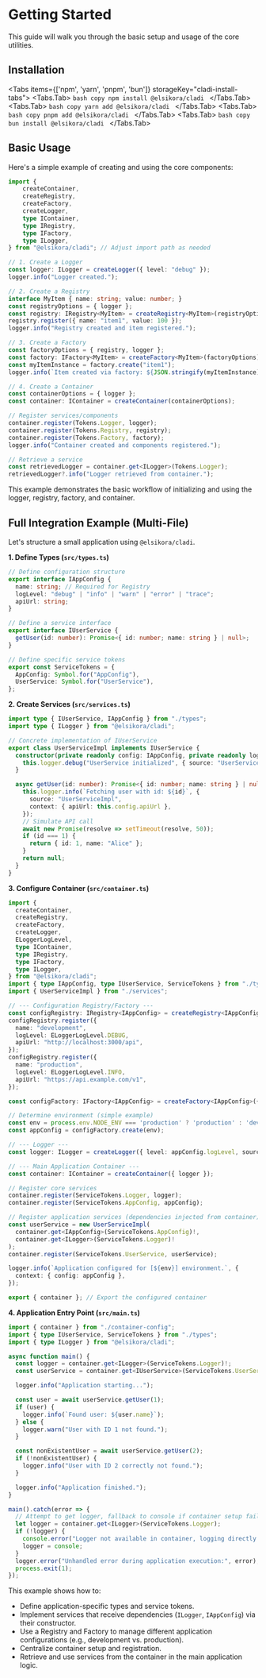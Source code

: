 
# Getting Started

This guide will walk you through the basic setup and usage of the core utilities.

## Installation

<Tabs items={['npm', 'yarn', 'pnpm', 'bun']} storageKey="cladi-install-tabs">
  <Tabs.Tab>
    ```bash copy
    npm install @elsikora/cladi
    ```
  </Tabs.Tab>
  <Tabs.Tab>
    ```bash copy
    yarn add @elsikora/cladi
    ```
  </Tabs.Tab>
  <Tabs.Tab>
    ```bash copy
    pnpm add @elsikora/cladi
    ```
  </Tabs.Tab>
  <Tabs.Tab>
    ```bash copy
    bun install @elsikora/cladi
    ```
  </Tabs.Tab>
</Tabs>

## Basic Usage

Here's a simple example of creating and using the core components:

```typescript filename="basic-usage.ts" copy
import {
	createContainer,
	createRegistry,
	createFactory,
	createLogger,
	type IContainer,
	type IRegistry,
	type IFactory,
	type ILogger,
} from "@elsikora/cladi"; // Adjust import path as needed

// 1. Create a Logger
const logger: ILogger = createLogger({ level: "debug" });
logger.info("Logger created.");

// 2. Create a Registry
interface MyItem { name: string; value: number; }
const registryOptions = { logger };
const registry: IRegistry<MyItem> = createRegistry<MyItem>(registryOptions);
registry.register({ name: "item1", value: 100 });
logger.info("Registry created and item registered.");

// 3. Create a Factory
const factoryOptions = { registry, logger };
const factory: IFactory<MyItem> = createFactory<MyItem>(factoryOptions);
const myItemInstance = factory.create("item1");
logger.info(`Item created via factory: ${JSON.stringify(myItemInstance)}`);

// 4. Create a Container
const containerOptions = { logger };
const container: IContainer = createContainer(containerOptions);

// Register services/components
container.register(Tokens.Logger, logger);
container.register(Tokens.Registry, registry);
container.register(Tokens.Factory, factory);
logger.info("Container created and components registered.");

// Retrieve a service
const retrievedLogger = container.get<ILogger>(Tokens.Logger);
retrievedLogger?.info("Logger retrieved from container.");
```

This example demonstrates the basic workflow of initializing and using the logger, registry, factory, and container.

## Full Integration Example (Multi-File)

Let's structure a small application using `@elsikora/cladi`.

**1. Define Types (`src/types.ts`)**

```typescript filename="src/types.ts" copy
// Define configuration structure
export interface IAppConfig {
  name: string; // Required for Registry
  logLevel: "debug" | "info" | "warn" | "error" | "trace";
  apiUrl: string;
}

// Define a service interface
export interface IUserService {
  getUser(id: number): Promise<{ id: number; name: string } | null>;
}

// Define specific service tokens
export const ServiceTokens = {
  AppConfig: Symbol.for("AppConfig"),
  UserService: Symbol.for("UserService"),
};
```

**2. Create Services (`src/services.ts`)**

```typescript filename="src/services.ts" copy
import type { IUserService, IAppConfig } from "./types";
import type { ILogger } from "@elsikora/cladi";

// Concrete implementation of IUserService
export class UserServiceImpl implements IUserService {
  constructor(private readonly config: IAppConfig, private readonly logger: ILogger) {
    this.logger.debug("UserService initialized", { source: "UserServiceImpl" });
  }

  async getUser(id: number): Promise<{ id: number; name: string } | null> {
    this.logger.info(`Fetching user with id: ${id}`, {
      source: "UserServiceImpl",
      context: { apiUrl: this.config.apiUrl },
    });
    // Simulate API call
    await new Promise(resolve => setTimeout(resolve, 50)); 
    if (id === 1) {
      return { id: 1, name: "Alice" };
    }
    return null;
  }
}
```

**3. Configure Container (`src/container.ts`)**

```typescript filename="src/container-config.ts" copy
import {
  createContainer,
  createRegistry,
  createFactory,
  createLogger,
  ELoggerLogLevel,
  type IContainer,
  type IRegistry,
  type IFactory,
  type ILogger,
} from "@elsikora/cladi";
import { type IAppConfig, type IUserService, ServiceTokens } from "./types";
import { UserServiceImpl } from "./services";

// --- Configuration Registry/Factory ---
const configRegistry: IRegistry<IAppConfig> = createRegistry<IAppConfig>({});
configRegistry.register({ 
  name: "development", 
  logLevel: ELoggerLogLevel.DEBUG,
  apiUrl: "http://localhost:3000/api",
});
configRegistry.register({ 
  name: "production", 
  logLevel: ELoggerLogLevel.INFO,
  apiUrl: "https://api.example.com/v1",
});

const configFactory: IFactory<IAppConfig> = createFactory<IAppConfig>({ registry: configRegistry });

// Determine environment (simple example)
const env = process.env.NODE_ENV === 'production' ? 'production' : 'development';
const appConfig = configFactory.create(env);

// --- Logger ---
const logger: ILogger = createLogger({ level: appConfig.logLevel, source: "App" });

// --- Main Application Container ---
const container: IContainer = createContainer({ logger });

// Register core services
container.register(ServiceTokens.Logger, logger);
container.register(ServiceTokens.AppConfig, appConfig);

// Register application services (dependencies injected from container)
const userService = new UserServiceImpl(
  container.get<IAppConfig>(ServiceTokens.AppConfig)!,
  container.get<ILogger>(ServiceTokens.Logger)!
);
container.register(ServiceTokens.UserService, userService);

logger.info(`Application configured for [${env}] environment.`, {
  context: { config: appConfig },
});

export { container }; // Export the configured container
```

**4. Application Entry Point (`src/main.ts`)**

```typescript filename="src/main.ts" copy
import { container } from "./container-config";
import { type IUserService, ServiceTokens } from "./types";
import { type ILogger } from "@elsikora/cladi";

async function main() {
  const logger = container.get<ILogger>(ServiceTokens.Logger)!;
  const userService = container.get<IUserService>(ServiceTokens.UserService)!;

  logger.info("Application starting...");

  const user = await userService.getUser(1);
  if (user) {
    logger.info(`Found user: ${user.name}`);
  } else {
    logger.warn("User with ID 1 not found.");
  }

  const nonExistentUser = await userService.getUser(2);
  if (!nonExistentUser) {
    logger.info("User with ID 2 correctly not found.");
  }

  logger.info("Application finished.");
}

main().catch(error => {
  // Attempt to get logger, fallback to console if container setup failed
  let logger = container.get<ILogger>(ServiceTokens.Logger);
  if (!logger) {
    console.error("Logger not available in container, logging directly to console.");
    logger = console; 
  }
  logger.error("Unhandled error during application execution:", error);
  process.exit(1);
});

```

This example shows how to:
- Define application-specific types and service tokens.
- Implement services that receive dependencies (`ILogger`, `IAppConfig`) via their constructor.
- Use a Registry and Factory to manage different application configurations (e.g., development vs. production).
- Centralize container setup and registration.
- Retrieve and use services from the container in the main application logic. 
